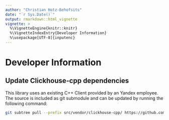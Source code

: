 ```yaml
---
author: "Christian Hotz-Behofsits"
date: "`r Sys.Date()`"
output: rmarkdown::html_vignette
vignette: >
  %\VignetteEngine{knitr::knitr}
  %\VignetteIndexEntry{Developer Information}
  %\usepackage[UTF-8]{inputenc}
---
```


# Developer Information

## Update Clickhouse-cpp dependencies
This library uses an existing C++ Client provided by an Yandex employee. The source is
included as git submodule and can be updated by running the following command:

```bash
git subtree pull --prefix src/vendor/clickhouse-cpp/ https://github.com/artpaul/clickhouse-cpp.git master --squash
```

